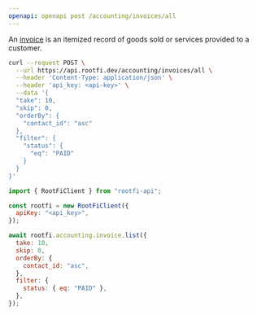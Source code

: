 ```yaml
---
openapi: openapi post /accounting/invoices/all
---
```


An [invoice](https://docs.rootfi.dev/api-reference/invoices/overview) is an itemized record of goods sold or services provided to a customer.

<RequestExample>

```bash cURL
curl --request POST \
  --url https://api.rootfi.dev/accounting/invoices/all \
  --header 'Content-Type: application/json' \
  --header 'api_key: <api-key>' \
  --data '{
  "take": 10,
  "skip": 0,
  "orderBy": {
    "contact_id": "asc"
  },
  "filter": {
    "status": {
      "eq": "PAID"
    }
  }
}'
```

```javascript NodeJS
import { RootFiClient } from "rootfi-api";

const rootfi = new RootFiClient({
  apiKey: "<api_key>",
});

await rootfi.accounting.invoice.list({
  take: 10,
  skip: 0,
  orderBy: {
    contact_id: "asc",
  },
  filter: {
    status: { eq: "PAID" },
  },
});
```

</RequestExample>
